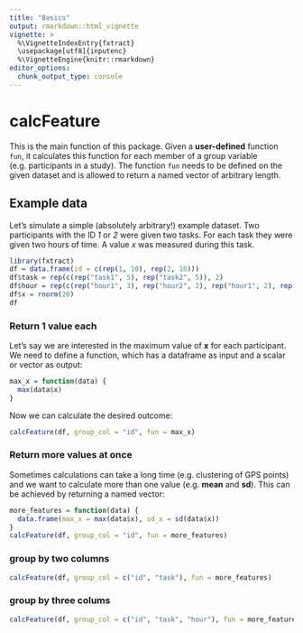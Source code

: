 ```yaml
---
title: "Basics"
output: rmarkdown::html_vignette
vignette: >
  %\VignetteIndexEntry{fxtract}
  \usepackage[utf8]{inputenc}
  %\VignetteEngine{knitr::rmarkdown}
editor_options: 
  chunk_output_type: console
---
```


# calcFeature
This is the main function of this package. Given a **user-defined** function `fun`, it calculates this function for each member of a group variable (e.g. participants in a study). 
The function `fun` needs to be defined on the given dataset and is allowed to return a named vector of arbitrary length.

## Example data
Let's simulate a simple (absolutely arbitrary!) example dataset.
Two participants with the ID *1* or *2* were given two tasks.
For each task they were given two hours of time. 
A value *x* was measured during this task.
```r
library(fxtract)
df = data.frame(id = c(rep(1, 10), rep(2, 10)))
df$task = rep(c(rep("task1", 5), rep("task2", 5)), 2)
df$hour = rep(c(rep("hour1", 3), rep("hour2", 2), rep("hour1", 2), rep("hour2", 3)), 2)
df$x = rnorm(20)
df
```

### Return 1 value each
Let's say we are interested in the maximum value of **x** for each participant. 
We need to define a function, which has a dataframe as input and a scalar or vector as output:
```r
max_x = function(data) {
  max(data$x)
}
```
Now we can calculate the desired outcome:
```r
calcFeature(df, group_col = "id", fun = max_x)
```


### Return more values at once
Sometimes calculations can take a long time (e.g. clustering of GPS points) and we want to calculate more than one value (e.g. **mean** and **sd**). This can be achieved by returning a named vector:
```r
more_features = function(data) {
  data.frame(max_x = max(data$x), sd_x = sd(data$x))
}
calcFeature(df, group_col = "id", fun = more_features)
```

### group by two columns
```r
calcFeature(df, group_col = c("id", "task"), fun = more_features)
```

### group by three colums
```r
calcFeature(df, group_col = c("id", "task", "hour"), fun = more_features)
```



